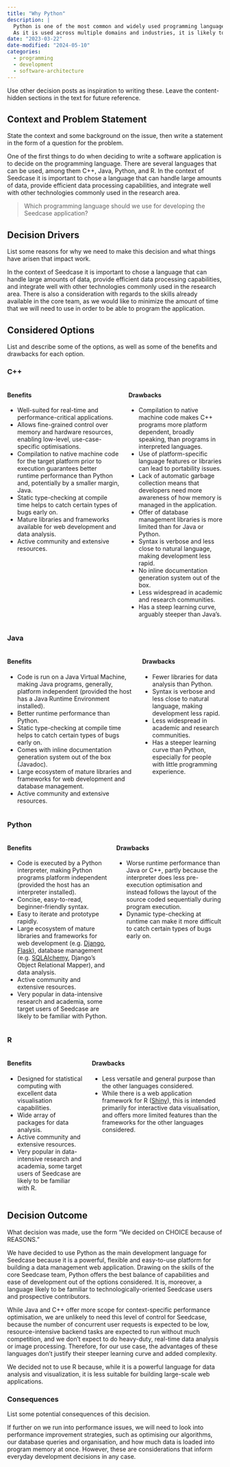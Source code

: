 ```yaml
---
title: "Why Python"
description: |
  Python is one of the most common and widely used programming languages.
  As it is used across multiple domains and industries, it is likely to be familiar to a wider audience.
date: "2023-03-22"
date-modified: "2024-05-10"
categories:
  - programming
  - development
  - software-architecture
---
```


::: content-hidden
Use other decision posts as inspiration to writing these.
Leave the content-hidden sections in the text for future reference.
:::

## Context and Problem Statement

::: content-hidden
State the context and some background on the issue, then write a
statement in the form of a question for the problem.
:::

One of the first things to do when deciding to write a software application is to decide on the programming language. There are several languages that can be used, among them C++, Java, Python, and R. In the context of Seedcase it is important to chose a language that can handle large amounts
of data, provide efficient data processing capabilities, and integrate
well with other technologies commonly used in the research area.

> Which programming language should we use for developing the Seedcase application?

## Decision Drivers

::: content-hidden
List some reasons for why we need to make this decision and what things
have arisen that impact work.
:::

In the context of Seedcase it is important to chose a language that can handle large amounts of data, provide efficient data processing capabilities, and integrate well with other technologies commonly used in the research area. There is also a consideration with regards to the skills already available in the core team, as we would like to minimize the amount of time that we will need to use in order to be able to program the application.

## Considered Options

::: content-hidden
List and describe some of the options, as well as some of the benefits and
drawbacks for each option.
:::

### C++

::: {.columns}
::: {.column}
#### Benefits

- Well-suited for real-time and performance-critical applications.
- Allows fine-grained control over memory and hardware resources, enabling low-level, use-case-specific optimisations.
- Compilation to native machine code for the target platform prior to execution guarantees better runtime performance than Python and, potentially by a smaller margin, Java.
- Static type-checking at compile time helps to catch certain types of bugs early on.
- Mature libraries and frameworks available for web development and data analysis.
- Active community and extensive resources.
:::
::: {.column}
#### Drawbacks

- Compilation to native machine code makes C++ programs more platform dependent, broadly speaking, than programs in interpreted languages.
- Use of platform-specific language features or libraries can lead to portability issues.
- Lack of automatic garbage collection means that developers need more awareness of how memory is managed in the application.
- Offer of database management libraries is more limited than for Java or Python.
- Syntax is verbose and less close to natural language, making development less rapid. 
- No inline documentation generation system out of the box.
- Less widespread in academic and research communities.
- Has a steep learning curve, arguably steeper than Java's.
:::
:::

### Java

::: {.columns}
::: {.column}
#### Benefits

- Code is run on a Java Virtual Machine, making Java programs, generally, platform independent (provided the host has a Java Runtime Environment installed).
- Better runtime performance than Python.
- Static type-checking at compile time helps to catch certain types of bugs early on.
- Comes with inline documentation generation system out of the box (Javadoc).
- Large ecosystem of mature libraries and frameworks for web development and database management.
- Active community and extensive resources.
:::
::: {.column}
#### Drawbacks

- Fewer libraries for data analysis than Python.
- Syntax is verbose and less close to natural language, making development less rapid.
- Less widespread in academic and research communities.
- Has a steeper learning curve than Python, especially for people with little programming experience.
:::
:::

### Python

::: {.columns}
::: {.column}
#### Benefits

- Code is executed by a Python interpreter, making Python programs platform independent (provided the host has an interpreter installed).
- Concise, easy-to-read, beginner-friendly syntax.
- Easy to iterate and prototype rapidly.
- Large ecosystem of mature libraries and frameworks for web development (e.g. [Django](https://www.djangoproject.com), [Flask](https://flask.palletsprojects.com/en/2.3.x/)), database management (e.g. [SQLAlchemy](https://www.sqlalchemy.org), Django's Object Relational Mapper), and data analysis.
- Active community and extensive resources.
- Very popular in data-intensive research and academia, some target users of Seedcase are likely to be familiar with Python.
:::
::: {.column}
#### Drawbacks

- Worse runtime performance than Java or C++, partly because the interpreter does less pre-execution optimisation and instead follows the layout of the source coded sequentially during program execution.
- Dynamic type-checking at runtime can make it more difficult to catch certain types of bugs early on.
:::
:::

### R

::: {.columns}
::: {.column}
#### Benefits

- Designed for statistical computing with excellent data visualisation capabilities.
- Wide array of packages for data analysis.
- Active community and extensive resources.
- Very popular in data-intensive research and academia, some target users of Seedcase are likely to be familiar with R.
:::
::: {.column}
#### Drawbacks

- Less versatile and general purpose than the other languages considered.
- While there is a web application framework for R ([Shiny](https://shiny.posit.co/)), this is intended primarily for interactive data visualisation, and offers more limited features than the frameworks for the other languages considered.
:::
:::

## Decision Outcome

::: content-hidden
What decision was made, use the form "We decided on CHOICE because of
REASONS."
:::

We have decided to use Python as the main development language for Seedcase because it is a powerful, flexible and easy-to-use platform for building a data management web application. Drawing on the skills of the core Seedcase team, Python offers the best balance of capabilities and ease of development out of the options considered. It is, moreover, a language likely to be familiar to technologically-oriented Seedcase users and prospective contributors.

While Java and C++ offer more scope for context-specific performance optimisation, we are unlikely to need this level of control for Seedcase, because the number of concurrent user requests is expected to be low, resource-intensive backend tasks are expected to run without much competition, and we don't expect to do heavy-duty, real-time data analysis or image processing. Therefore, for our use case, the advantages of these languages don't justify their steeper learning curve and added complexity.

We decided not to use R because, while it is a powerful language for data analysis and visualization, it is less suitable for building large-scale web applications.


### Consequences

::: content-hidden
List some potential consequences of this decision.
:::

If further on we run into performance issues, we will need to look into performance improvement strategies, such as optimising our algorithms, our database queries and organisation, and how much data is loaded into program memory at once. However, these are considerations that inform everyday development decisions in any case.
